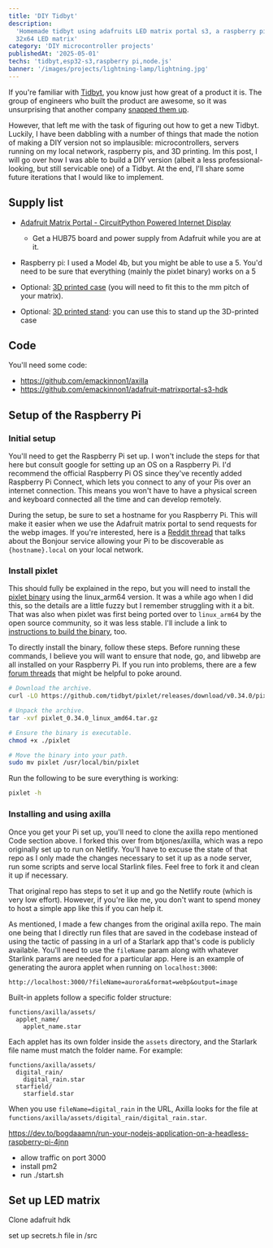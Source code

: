 ```yaml
---
title: 'DIY Tidbyt'
description:
  'Homemade tidbyt using adafruits LED matrix portal s3, a raspberry pi and a
  32x64 LED matrix'
category: 'DIY microcontroller projects'
publishedAt: '2025-05-01'
techs: 'tidbyt,esp32-s3,raspberry pi,node.js'
banner: '/images/projects/lightning-lamp/lightning.jpg'
---
```


If you're familiar with [Tidbyt](https://tidbyt.com/), you know just how great
of a product it is. The group of engineers who built the product are awesome, so
it was unsurprising that another company
[snapped them up](https://tidbyt.com/blogs/tidbyt/tidbyt-is-joining-modal?srsltid=AfmBOorQMUiwm4YpVtTMcSK7aZSDvUyKm0K4U_AHwvBODOPYDgzb2Xbo).

However, that left me with the task of figuring out how to get a new Tidbyt.
Luckily, I have been dabbling with a number of things that made the notion of
making a DIY version not so implausible: microcontrollers, servers running on my
local network, raspberry pis, and 3D printing. Im this post, I will go over how
I was able to build a DIY version (albeit a less professional-looking, but still
servicable one) of a Tidbyt. At the end, I'll share some future iterations that
I would like to implement.

## Supply list

- [Adafruit Matrix Portal - CircuitPython Powered Internet Display](https://www.adafruit.com/product/4745)
  - Get a HUB75 board and power supply from Adafruit while you are at it.
- Raspberry pi: I used a Model 4b, but you might be able to use a 5. You'd need
  to be sure that everything (mainly the pixlet binary) works on a 5

- Optional: [3D printed case](http://thingiverse.com/thing:5377229) (you will
  need to fit this to the mm pitch of your matrix).
- Optional:
  [3D printed stand](https://makerworld.com/en/models/934312-adjustable-picture-photo-frame-stand?from=search#profileId-898859):
  you can use this to stand up the 3D-printed case

## Code

You'll need some code:

- https://github.com/emackinnon1/axilla
- https://github.com/emackinnon1/adafruit-matrixportal-s3-hdk

## Setup of the Raspberry Pi

### Initial setup

You'll need to get the Raspberry Pi set up. I won't include the steps for that
here but consult google for setting up an OS on a Raspberry Pi. I'd recommend
the official Raspberry Pi OS since they've recently added Raspberry Pi Connect,
which lets you connect to any of your Pis over an internet connection. This
means you won't have to have a physical screen and keyboard connected all the
time and can develop remotely.

During the setup, be sure to set a hostname for you Raspberry Pi. This will make
it easier when we use the Adafruit matrix portal to send requests for the webp
images. If you're interested, here is a
[Reddit thread](https://www.reddit.com/r/HomeNetworking/comments/vdc94s/raspberry_pi_and_local_host_name/)
that talks about the Bonjour service allowing your Pi to be discoverable as
`{hostname}.local` on your local network.

### Install pixlet

This should fully be explained in the repo, but you will need to install the
[pixlet binary](https://tidbyt.dev/docs/build/installing-pixlet) using the
linux_arm64 version. It was a while ago when I did this, so the details are a
little fuzzy but I remember struggling with it a bit. That was also when pixlet
was first being ported over to `linux_arm64` by the open source community, so it
was less stable. I'll include a link to
[instructions to build the binary](https://github.com/tidbyt/pixlet/blob/main/docs/BUILD.md),
too.

To directly install the binary, follow these steps. Before running these
commands, I believe you will want to ensure that node, go, and libwebp are all
installed on your Raspberry Pi. If you run into problems, there are a few
[forum threads](https://discuss.tidbyt.com/t/pixlet-install-on-linux-raspberrypi/240)
that might be helpful to poke around.

```bash
# Download the archive.
curl -LO https://github.com/tidbyt/pixlet/releases/download/v0.34.0/pixlet_0.34.0_linux_arm64.tar.gz

# Unpack the archive.
tar -xvf pixlet_0.34.0_linux_amd64.tar.gz

# Ensure the binary is executable.
chmod +x ./pixlet

# Move the binary into your path.
sudo mv pixlet /usr/local/bin/pixlet
```

Run the following to be sure everything is working:

```bash
pixlet -h
```

### Installing and using axilla

Once you get your Pi set up, you'll need to clone the axilla repo mentioned Code
section above. I forked this over from btjones/axilla, which was a repo
originally set up to run on Netlify. You'll have to excuse the state of that
repo as I only made the changes necessary to set it up as a node server, run
some scripts and serve local Starlink files. Feel free to fork it and clean it
up if necessary.

That original repo has steps to set it up and go the Netlify route (which is
very low effort). However, if you're like me, you don't want to spend money to
host a simple app like this if you can help it.

As mentioned, I made a few changes from the original axilla repo. The main one
being that I directly run files that are saved in the codebase instead of using
the tactic of passing in a url of a Starlark app that's code is publicly
available. You'll need to use the `fileName` param along with whatever Starlink
params are needed for a particular app. Here is an example of generating the
aurora applet when running on `localhost:3000`:

`http://localhost:3000/?fileName=aurora&format=webp&output=image`

Built-in applets follow a specific folder structure:

```
functions/axilla/assets/
  applet_name/
    applet_name.star
```

Each applet has its own folder inside the `assets` directory, and the Starlark
file name must match the folder name. For example:

```
functions/axilla/assets/
  digital_rain/
    digital_rain.star
  starfield/
    starfield.star
```

When you use `fileName=digital_rain` in the URL, Axilla looks for the file at
`functions/axilla/assets/digital_rain/digital_rain.star`.

https://dev.to/bogdaaamn/run-your-nodejs-application-on-a-headless-raspberry-pi-4jnn

- allow traffic on port 3000
- install pm2
- run ./start.sh

## Set up LED matrix

Clone adafruit hdk

set up secrets.h file in /src
